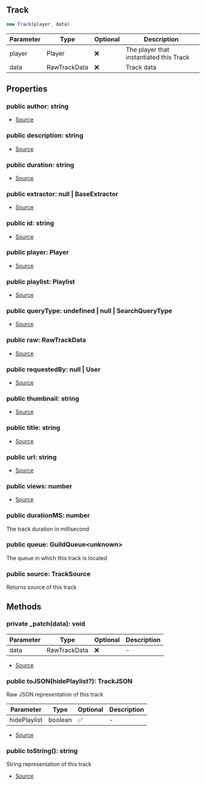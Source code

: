 ## Track

```typescript
new Track(player, data)
```
| Parameter | Type | Optional | Description |
| ----------- | ----------- | ----------- | ----------- |
| player | Player | ❌ | The player that instantiated this Track |
| data | RawTrackData | ❌ | Track data |

## Properties
### public  author: string
- [Source](https://github.com/Androz2091/discord-player/blob/e52c3ab/packages/discord-player/src/Structures/Track.ts#L14)
### public  description: string
- [Source](https://github.com/Androz2091/discord-player/blob/e52c3ab/packages/discord-player/src/Structures/Track.ts#L13)
### public  duration: string
- [Source](https://github.com/Androz2091/discord-player/blob/e52c3ab/packages/discord-player/src/Structures/Track.ts#L17)
### public  extractor: null \| BaseExtractor
- [Source](https://github.com/Androz2091/discord-player/blob/e52c3ab/packages/discord-player/src/Structures/Track.ts#L25)
### public  id: string
- [Source](https://github.com/Androz2091/discord-player/blob/e52c3ab/packages/discord-player/src/Structures/Track.ts#L26)
### public  player: Player
- [Source](https://github.com/Androz2091/discord-player/blob/e52c3ab/packages/discord-player/src/Structures/Track.ts#L11)
### public  playlist: Playlist
- [Source](https://github.com/Androz2091/discord-player/blob/e52c3ab/packages/discord-player/src/Structures/Track.ts#L20)
### public  queryType: undefined \| null \| SearchQueryType
- [Source](https://github.com/Androz2091/discord-player/blob/e52c3ab/packages/discord-player/src/Structures/Track.ts#L21)
### public  raw: RawTrackData
- [Source](https://github.com/Androz2091/discord-player/blob/e52c3ab/packages/discord-player/src/Structures/Track.ts#L22)
### public  requestedBy: null \| User
- [Source](https://github.com/Androz2091/discord-player/blob/e52c3ab/packages/discord-player/src/Structures/Track.ts#L19)
### public  thumbnail: string
- [Source](https://github.com/Androz2091/discord-player/blob/e52c3ab/packages/discord-player/src/Structures/Track.ts#L16)
### public  title: string
- [Source](https://github.com/Androz2091/discord-player/blob/e52c3ab/packages/discord-player/src/Structures/Track.ts#L12)
### public  url: string
- [Source](https://github.com/Androz2091/discord-player/blob/e52c3ab/packages/discord-player/src/Structures/Track.ts#L15)
### public  views: number
- [Source](https://github.com/Androz2091/discord-player/blob/e52c3ab/packages/discord-player/src/Structures/Track.ts#L18)
### public  durationMS: number
The track duration in millisecond
### public  queue: GuildQueue\<unknown>
The queue in which this track is located
### public  source: TrackSource
Returns source of this track
## Methods
### private  _patch(data): void
| Parameter | Type | Optional | Description |
| ----------- | ----------- | ----------- | ----------- |
| data | RawTrackData | ❌ | - |


- [Source](https://github.com/Androz2091/discord-player/blob/e52c3ab/packages/discord-player/src/Structures/Track.ts#L118)
### public  toJSON(hidePlaylist?): TrackJSON
Raw JSON representation of this track




| Parameter | Type | Optional | Description |
| ----------- | ----------- | ----------- | ----------- |
| hidePlaylist | boolean | ✅ | - |


- [Source](https://github.com/Androz2091/discord-player/blob/e52c3ab/packages/discord-player/src/Structures/Track.ts#L177)
### public  toString(): string
String representation of this track





- [Source](https://github.com/Androz2091/discord-player/blob/e52c3ab/packages/discord-player/src/Structures/Track.ts#L169)